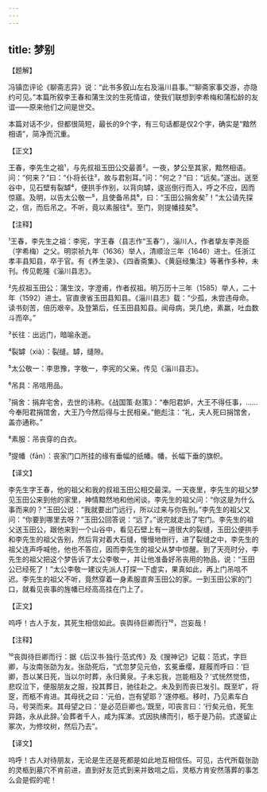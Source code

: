 ```yaml
---
---
---
```

title: 梦别
---




【题解】


冯镇峦评论《聊斋志异》说：“此书多叙山左右及淄川县事。”“聊斋家事交游，亦隐约可见。”本篇所叙李王春和蒲生汶的生死情谊，使我们联想到李希梅和蒲松龄的友谊——原来他们之间是世交。

本篇对话不少，但都很简短，最长的9个字，有三句话都是仅2个字，确实是“黯然相语”，简净而沉重。


【正文】

王春，李先生之祖¹，与先叔祖玉田公交最善²。一夜，梦公至其家，黯然相语。问：“何来？”曰：“仆将长往³，故与君别耳。”问：“何之？”曰：“远矣。”遂出。送至谷中，见石壁有裂罅⁴，便拱手作别，以背向罅，逡巡倒行而入，呼之不应，因而惊寤。及明，以告太公敬一⁵，且使备吊具⁶，曰：“玉田公捐舍矣⁷！”太公请先探之，信，而后吊之。不听，竟以素服往⁸。至门，则提幡挂矣⁹。

【注释】


¹王春，李先生之祖：李宪，字王春（县志作“玉春”），淄川人，作者挚友李尧臣（字希梅）之父。明崇祯九年（1636）举人，清顺治三年（1646）进士。任浙江孝丰县知县，卒于官。有《养生录》、《四香斋集》、《黄庭经集注》等著作多种，未刊。传见乾隆《淄川县志》。

²先叔祖玉田公：蒲生汶，字澄甫，作者叔祖。明万历十三年（1585）举人，二十年（1592）进士。官直隶省玉田县知县。《淄川县志》载：“少孤，未尝违母命。读书刻苦，倍历艰辛。及登第后，任玉田县知县。闻母病，哭几绝，素羸，吐血数斗而卒。”

³长往：出远门，暗喻永逝。

⁴裂罅（xià）：裂缝。罅，缝隙。

⁵太公敬一：李思豫，字敬一，李宪的父亲。传见《淄川县志》。

⁶吊具：吊唁用品。

⁷捐舍：捐弃宅舍，去世的讳称。《战国策·赵策》：“奉阳君妒，大王不得任事，……今奉阳君捐馆舍，大王乃今然后得与士民相亲。”鲍彪注：“礼，夫人死曰捐馆舍，盖亦通称。”

⁸素服：吊丧穿的白衣。

⁹提幡（fān）：丧家门口所挂的缘有垂幅的纸幡。幡，长幅下垂的旗帜。





【译文】


李先生字王春，他的祖父和我的叔祖玉田公相交最深。一天夜里，李先生的祖父梦见玉田公来到他的家里，神情黯然地和他闲谈。李先生的祖父问：“你这是为什么事而来的？”玉田公说：“我就要出门远行，所以过来与你告别。”李先生的祖父又问：“你要到哪里去呀？”玉田公回答说：“远了。”说完就走出了宅门。李先生的祖父送玉田公，跟他来到一个山谷中，看见石壁上有一道很大的裂缝，玉田公便拱手和李先生的祖父告别，然后背对着大石缝，慢慢地倒行，进了裂缝之中，李先生的祖父连声呼喊他，他也不答应，因而李先生的祖父从梦中惊醒。到了天亮时分，李先生的祖父把这个梦告诉了太公李敬一，并让他准备好吊丧用的物品，说：“玉田公已经死了！”太公李敬一建议先派人打探一下虚实，果真如此，再上门吊唁不迟。李先生的祖父不听，竟然穿着一身素服直奔玉田公的家。一到玉田公家的门口，就看见丧事的旌幡已经高高挂在门上了。


【正文】

呜呼！古人于友，其死生相信如此。丧舆待巨卿而行¹⁰，岂妄哉！

【注释】


¹⁰丧舆待巨卿而行：据《后汉书·独行·范式传》及《搜神记》记载：范式，字巨卿，与汝南张劭为友。张劭死后，“式忽梦见元伯，玄冕垂缨，屣履而呼曰：‘巨卿，吾以某日死，当以尔时葬，永归黄泉。子未忘我，岂能相及？’式恍然觉悟，悲叹泣下，便服朋友之服，投其葬日，驰往赴之。未及到而丧已发引。既至圹，将窆，而柩不肯进。其母抚之曰：‘元伯，岂有望耶？’遂停柩。移时，乃见素车白马，号哭而来。其母望之曰：‘是必范巨卿也。’既至，叩丧言曰：‘行矣元伯，死生异路，永从此辞。’会葬者千人，咸为挥涕。式因执绋而引，柩于是乃前。式遂留止冢次，为修坟树，然后乃去”。





【译文】


呜呼！古人对待朋友，无论是生还是死都是如此地互相信任。可见，古代所载张劭的灵柩到墓穴不肯前进，直到好友范式到来并致唁之后，灵柩方肯安然落葬的事怎么会是假的呢！